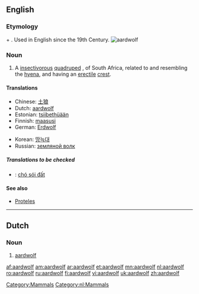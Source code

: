 {{wikisource1911Enc|Aard-wolf}}
==English==
{{wikipedia}}

===Etymology===
{{Af.}} {{term|aarde||earth}} + {{term|wolf||wolf}}. Used in English since the 19th Century.
[[Image:Aardwolf.png|thumb|aardwolf]]

===Noun===
{{en-noun|aardwolves}}

# {{zoology}} A [[insectivorous]] [[quadruped]] {{i|Proteles cristatus}}, of South Africa, related to and resembling the [[hyena]], and having an [[erectile]] [[crest]].

====Translations====
{{trans-top|''Proteles cristatus''}}
*Chinese: [[土狼]]
*Dutch: [[#Dutch|aardwolf]]
*Estonian: [[tsiibethüään]]
*Finnish: [[maasusi]]
*German: [[Erdwolf]]
{{trans-mid}}
*Korean: [[땅늑대]]
*Russian: [[земляной волк]]
{{trans-bottom}}
=====Translations to be checked=====
{{checktrans}}
*{{ttbc|Vietnamese}}: [[chó sói đất]]

====See also====
*[[Proteles]]

[[Category:Mammals]]

----

==Dutch==

===Noun===
{{nl-noun|g=m|aardwolven|aardwolfje}}

# [[#English|aardwolf]]

[[Category:nl:Mammals]]

[[af:aardwolf]]
[[am:aardwolf]]
[[ar:aardwolf]]
[[et:aardwolf]]
[[mn:aardwolf]]
[[nl:aardwolf]]
[[ro:aardwolf]]
[[ru:aardwolf]]
[[fi:aardwolf]]
[[vi:aardwolf]]
[[uk:aardwolf]]
[[zh:aardwolf]]